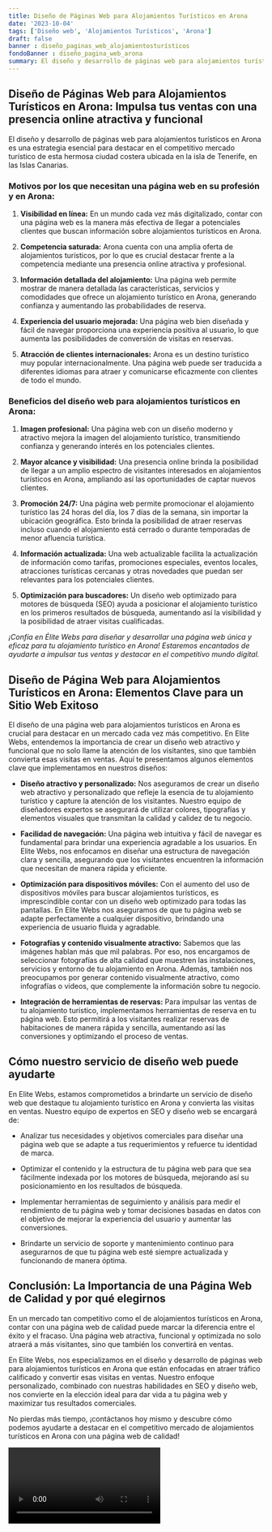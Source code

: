 ```yaml
---
title: Diseño de Páginas Web para Alojamientos Turísticos en Arona
date: '2023-10-04'
tags: ['Diseño web', 'Alojamientos Turísticos', 'Arona']
draft: false
banner : diseño_paginas_web_alojamientosturísticos
fondoBanner : diseño_pagina_web_arona
summary: El diseño y desarrollo de páginas web para alojamientos turísticos en Arona es una estrategia esencial para destacar en el competitivo mercado turístico de esta hermosa ciudad costera ubicada en la isla de Tenerife, en las Islas Canarias.
---
```


## **Diseño de Páginas Web para Alojamientos Turísticos en Arona: Impulsa tus ventas con una presencia online atractiva y funcional**

El diseño y desarrollo de páginas web para alojamientos turísticos en Arona es una estrategia esencial para destacar en el competitivo mercado turístico de esta hermosa ciudad costera ubicada en la isla de Tenerife, en las Islas Canarias.

### **Motivos por los que necesitan una página web en su profesión y en Arona:**

1. **Visibilidad en línea:** En un mundo cada vez más digitalizado, contar con una página web es la manera más efectiva de llegar a potenciales clientes que buscan información sobre alojamientos turísticos en Arona.

2. **Competencia saturada:** Arona cuenta con una amplia oferta de alojamientos turísticos, por lo que es crucial destacar frente a la competencia mediante una presencia online atractiva y profesional.

3. **Información detallada del alojamiento:** Una página web permite mostrar de manera detallada las características, servicios y comodidades que ofrece un alojamiento turístico en Arona, generando confianza y aumentando las probabilidades de reserva.

4. **Experiencia del usuario mejorada:** Una página web bien diseñada y fácil de navegar proporciona una experiencia positiva al usuario, lo que aumenta las posibilidades de conversión de visitas en reservas.

5. **Atracción de clientes internacionales:** Arona es un destino turístico muy popular internacionalmente. Una página web puede ser traducida a diferentes idiomas para atraer y comunicarse eficazmente con clientes de todo el mundo.

### **Beneficios del diseño web para alojamientos turísticos en Arona:**

1. **Imagen profesional:** Una página web con un diseño moderno y atractivo mejora la imagen del alojamiento turístico, transmitiendo confianza y generando interés en los potenciales clientes.

2. **Mayor alcance y visibilidad:** Una presencia online brinda la posibilidad de llegar a un amplio espectro de visitantes interesados en alojamientos turísticos en Arona, ampliando así las oportunidades de captar nuevos clientes.

3. **Promoción 24/7:** Una página web permite promocionar el alojamiento turístico las 24 horas del día, los 7 días de la semana, sin importar la ubicación geográfica. Esto brinda la posibilidad de atraer reservas incluso cuando el alojamiento está cerrado o durante temporadas de menor afluencia turística.

4. **Información actualizada:** Una web actualizable facilita la actualización de información como tarifas, promociones especiales, eventos locales, atracciones turísticas cercanas y otras novedades que puedan ser relevantes para los potenciales clientes.

5. **Optimización para buscadores:** Un diseño web optimizado para motores de búsqueda (SEO) ayuda a posicionar el alojamiento turístico en los primeros resultados de búsqueda, aumentando así la visibilidad y la posibilidad de atraer visitas cualificadas.

*¡Confía en Élite Webs para diseñar y desarrollar una página web única y eficaz para tu alojamiento turístico en Arona! Estaremos encantados de ayudarte a impulsar tus ventas y destacar en el competitivo mundo digital.*

<GifSeo />

<Cta />

## Diseño de Página Web para Alojamientos Turísticos en Arona: Elementos Clave para un Sitio Web Exitoso

El diseño de una página web para alojamientos turísticos en Arona es crucial para destacar en un mercado cada vez más competitivo. En Elite Webs, entendemos la importancia de crear un diseño web atractivo y funcional que no solo llame la atención de los visitantes, sino que también convierta esas visitas en ventas. Aquí te presentamos algunos elementos clave que implementamos en nuestros diseños:

- **Diseño atractivo y personalizado:** Nos aseguramos de crear un diseño web atractivo y personalizado que refleje la esencia de tu alojamiento turístico y capture la atención de los visitantes. Nuestro equipo de diseñadores expertos se asegurará de utilizar colores, tipografías y elementos visuales que transmitan la calidad y calidez de tu negocio.

- **Facilidad de navegación:** Una página web intuitiva y fácil de navegar es fundamental para brindar una experiencia agradable a los usuarios. En Elite Webs, nos enfocamos en diseñar una estructura de navegación clara y sencilla, asegurando que los visitantes encuentren la información que necesitan de manera rápida y eficiente.

- **Optimización para dispositivos móviles:** Con el aumento del uso de dispositivos móviles para buscar alojamientos turísticos, es imprescindible contar con un diseño web optimizado para todas las pantallas. En Elite Webs nos aseguramos de que tu página web se adapte perfectamente a cualquier dispositivo, brindando una experiencia de usuario fluida y agradable.

- **Fotografías y contenido visualmente atractivo:** Sabemos que las imágenes hablan más que mil palabras. Por eso, nos encargamos de seleccionar fotografías de alta calidad que muestren las instalaciones, servicios y entorno de tu alojamiento en Arona. Además, también nos preocupamos por generar contenido visualmente atractivo, como infografías o videos, que complemente la información sobre tu negocio.

- **Integración de herramientas de reservas:** Para impulsar las ventas de tu alojamiento turístico, implementamos herramientas de reserva en tu página web. Esto permitirá a los visitantes realizar reservas de habitaciones de manera rápida y sencilla, aumentando así las conversiones y optimizando el proceso de ventas.

## Cómo nuestro servicio de diseño web puede ayudarte

En Elite Webs, estamos comprometidos a brindarte un servicio de diseño web que destaque tu alojamiento turístico en Arona y convierta las visitas en ventas. Nuestro equipo de expertos en SEO y diseño web se encargará de:

- Analizar tus necesidades y objetivos comerciales para diseñar una página web que se adapte a tus requerimientos y refuerce tu identidad de marca.

- Optimizar el contenido y la estructura de tu página web para que sea fácilmente indexada por los motores de búsqueda, mejorando así su posicionamiento en los resultados de búsqueda.

- Implementar herramientas de seguimiento y análisis para medir el rendimiento de tu página web y tomar decisiones basadas en datos con el objetivo de mejorar la experiencia del usuario y aumentar las conversiones.

- Brindarte un servicio de soporte y mantenimiento continuo para asegurarnos de que tu página web esté siempre actualizada y funcionando de manera óptima.

## Conclusión: La Importancia de una Página Web de Calidad y por qué elegirnos

En un mercado tan competitivo como el de alojamientos turísticos en Arona, contar con una página web de calidad puede marcar la diferencia entre el éxito y el fracaso. Una página web atractiva, funcional y optimizada no solo atraerá a más visitantes, sino que también los convertirá en ventas.

En Elite Webs, nos especializamos en el diseño y desarrollo de páginas web para alojamientos turísticos en Arona que están enfocadas en atraer tráfico calificado y convertir esas visitas en ventas. Nuestro enfoque personalizado, combinado con nuestras habilidades en SEO y diseño web, nos convierte en la elección ideal para dar vida a tu página web y maximizar tus resultados comerciales.

No pierdas más tiempo, ¡contáctanos hoy mismo y descubre cómo podemos ayudarte a destacar en el competitivo mercado de alojamientos turísticos en Arona con una página web de calidad!

<Video />

<CtaBot job='Alojamientos Turísticos' city='Arona'/>

<Gmaps query='Arona+españa+maps' />
